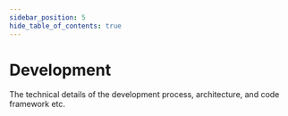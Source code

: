 ```yaml
---
sidebar_position: 5
hide_table_of_contents: true
---
```


# Development

The technical details of the development process, architecture, and code framework etc.


<IndexDocCardList />

